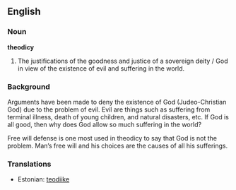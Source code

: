 ==English==
===Noun===
'''theodicy''' 

# The justifications of the goodness and justice of a sovereign deity / God in view of the existence of evil and suffering in the world.

===Background===
Arguments have been made to deny the existence of God (Judeo-Christian God) due to the problem of evil.  Evil are things such as suffering from terminal illness, death of young children, and natural disasters, etc.  If God is all good, then why does God allow so much suffering in the world?  

Free will defense is one most used in theodicy to say that God is not the problem.  Man’s free will and his choices are the causes of all his sufferings.


===Translations===
*Estonian: [[teodiike]]